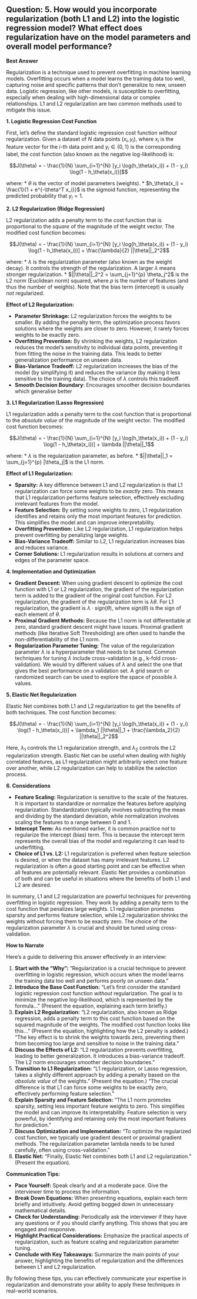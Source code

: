 ## Question: 5. How would you incorporate regularization (both L1 and L2) into the logistic regression model? What effect does regularization have on the model parameters and overall model performance?

**Best Answer**

Regularization is a technique used to prevent overfitting in machine learning models. Overfitting occurs when a model learns the training data too well, capturing noise and specific patterns that don't generalize to new, unseen data.  Logistic regression, like other models, is susceptible to overfitting, especially when dealing with high-dimensional data or complex relationships. L1 and L2 regularization are two common methods used to mitigate this issue.

**1. Logistic Regression Cost Function**

First, let's define the standard logistic regression cost function *without* regularization. Given a dataset of $N$ data points $(x_i, y_i)$, where $x_i$ is the feature vector for the $i$-th data point and $y_i \in \{0, 1\}$ is the corresponding label, the cost function (also known as the negative log-likelihood) is:

$$J(\theta) = - \frac{1}{N} \sum_{i=1}^{N} [y_i \log(h_\theta(x_i)) + (1 - y_i) \log(1 - h_\theta(x_i))]$$

where:
*   $\theta$ is the vector of model parameters (weights).
*   $h_\theta(x_i) = \frac{1}{1 + e^{-\theta^T x_i}}$ is the sigmoid function, representing the predicted probability that $y_i = 1$.

**2. L2 Regularization (Ridge Regression)**

L2 regularization adds a penalty term to the cost function that is proportional to the *square* of the magnitude of the weight vector.  The modified cost function becomes:

$$J(\theta) = - \frac{1}{N} \sum_{i=1}^{N} [y_i \log(h_\theta(x_i)) + (1 - y_i) \log(1 - h_\theta(x_i))] + \frac{\lambda}{2} ||\theta||_2^2$$

where:
*   $\lambda$ is the regularization parameter (also known as the weight decay).  It controls the strength of the regularization. A larger $\lambda$ means stronger regularization.
*   $||\theta||_2^2 = \sum_{j=1}^{p} \theta_j^2$ is the L2 norm (Euclidean norm) squared, where $p$ is the number of features (and thus the number of weights).  Note that the bias term (intercept) is usually *not* regularized.

**Effect of L2 Regularization:**

*   **Parameter Shrinkage:** L2 regularization forces the weights to be smaller. By adding the penalty term, the optimization process favors solutions where the weights are closer to zero. However, it rarely forces weights to be exactly zero.
*   **Overfitting Prevention:** By shrinking the weights, L2 regularization reduces the model's sensitivity to individual data points, preventing it from fitting the noise in the training data.  This leads to better generalization performance on unseen data.
*   **Bias-Variance Tradeoff:** L2 regularization increases the bias of the model (by simplifying it) and reduces the variance (by making it less sensitive to the training data).  The choice of $\lambda$ controls this tradeoff.
*   **Smooth Decision Boundary**: Encourages smoother decision boundaries which generalise better

**3. L1 Regularization (Lasso Regression)**

L1 regularization adds a penalty term to the cost function that is proportional to the *absolute value* of the magnitude of the weight vector.  The modified cost function becomes:

$$J(\theta) = - \frac{1}{N} \sum_{i=1}^{N} [y_i \log(h_\theta(x_i)) + (1 - y_i) \log(1 - h_\theta(x_i))] + \lambda ||\theta||_1$$

where:
*   $\lambda$ is the regularization parameter, as before.
*   $||\theta||_1 = \sum_{j=1}^{p} |\theta_j|$ is the L1 norm.

**Effect of L1 Regularization:**

*   **Sparsity:**  A key difference between L1 and L2 regularization is that L1 regularization can force some weights to be *exactly* zero.  This means that L1 regularization performs feature selection, effectively excluding irrelevant features from the model.
*   **Feature Selection:** By setting some weights to zero, L1 regularization identifies and retains only the most important features for prediction.  This simplifies the model and can improve interpretability.
*   **Overfitting Prevention:** Like L2 regularization, L1 regularization helps prevent overfitting by penalizing large weights.
*   **Bias-Variance Tradeoff:** Similar to L2, L1 regularization increases bias and reduces variance.
*   **Corner Solutions:** L1 regularization results in solutions at corners and edges of the parameter space.

**4. Implementation and Optimization**

*   **Gradient Descent:** When using gradient descent to optimize the cost function with L1 or L2 regularization, the gradient of the regularization term is added to the gradient of the original cost function.  For L2 regularization, the gradient of the regularization term is $\lambda \theta$.  For L1 regularization, the gradient is $\lambda \cdot sign(\theta)$, where $sign(\theta)$ is the sign of each element of $\theta$.
*   **Proximal Gradient Methods:**  Because the L1 norm is not differentiable at zero, standard gradient descent might have issues. Proximal gradient methods (like Iterative Soft Thresholding) are often used to handle the non-differentiability of the L1 norm.
*   **Regularization Parameter Tuning:** The value of the regularization parameter $\lambda$ is a hyperparameter that needs to be tuned.  Common techniques for tuning $\lambda$ include cross-validation (e.g., k-fold cross-validation).  We would try different values of $\lambda$ and select the one that gives the best performance on a validation set.  A grid search or randomized search can be used to explore the space of possible $\lambda$ values.

**5. Elastic Net Regularization**

Elastic Net combines both L1 and L2 regularization to get the benefits of both techniques. The cost function becomes:

$$J(\theta) = - \frac{1}{N} \sum_{i=1}^{N} [y_i \log(h_\theta(x_i)) + (1 - y_i) \log(1 - h_\theta(x_i))] + \lambda_1 ||\theta||_1 + \frac{\lambda_2}{2} ||\theta||_2^2$$

Here, $\lambda_1$ controls the L1 regularization strength, and $\lambda_2$ controls the L2 regularization strength.  Elastic Net can be useful when dealing with highly correlated features, as L1 regularization might arbitrarily select one feature over another, while L2 regularization can help to stabilize the selection process.

**6. Considerations**

*   **Feature Scaling:** Regularization is sensitive to the scale of the features. It is important to standardize or normalize the features before applying regularization.  Standardization typically involves subtracting the mean and dividing by the standard deviation, while normalization involves scaling the features to a range between 0 and 1.
*   **Intercept Term:**  As mentioned earlier, it is common practice *not* to regularize the intercept (bias) term. This is because the intercept term represents the overall bias of the model and regularizing it can lead to underfitting.
*   **Choice of L1 vs. L2:**  L1 regularization is preferred when feature selection is desired, or when the dataset has many irrelevant features.  L2 regularization is often a good starting point and can be effective when all features are potentially relevant. Elastic Net provides a combination of both and can be useful in situations where the benefits of both L1 and L2 are desired.

In summary, L1 and L2 regularization are powerful techniques for preventing overfitting in logistic regression. They work by adding a penalty term to the cost function that penalizes large weights. L1 regularization promotes sparsity and performs feature selection, while L2 regularization shrinks the weights without forcing them to be exactly zero. The choice of the regularization parameter $\lambda$ is crucial and should be tuned using cross-validation.

**How to Narrate**

Here’s a guide to delivering this answer effectively in an interview:

1.  **Start with the "Why":** "Regularization is a crucial technique to prevent overfitting in logistic regression, which occurs when the model learns the training data too well and performs poorly on unseen data."
2.  **Introduce the Base Cost Function:** "Let's first consider the standard logistic regression cost function *without* regularization. The goal is to minimize the negative log-likelihood, which is represented by the formula..." (Present the equation, explaining each term briefly.)
3.  **Explain L2 Regularization:** "L2 regularization, also known as Ridge regression, adds a penalty term to this cost function based on the squared magnitude of the weights. The modified cost function looks like this..." (Present the equation, highlighting how the L2 penalty is added.) "The key effect is to shrink the weights towards zero, preventing them from becoming too large and sensitive to noise in the training data."
4.  **Discuss the Effects of L2:** "L2 regularization prevents overfitting, leading to better generalization. It introduces a bias-variance tradeoff. The L2 norm encourages smoother decision boundaries."
5.  **Transition to L1 Regularization:** "L1 regularization, or Lasso regression, takes a slightly different approach by adding a penalty based on the *absolute value* of the weights." (Present the equation.) "The crucial difference is that L1 can force some weights to be exactly zero, effectively performing feature selection."
6.  **Explain Sparsity and Feature Selection:** "The L1 norm promotes sparsity, setting less important feature weights to zero. This simplifies the model and can improve its interpretability. Feature selection is very powerful, by identifying and retaining only the most important features for prediction."
7.  **Discuss Optimization and Implementation:** "To optimize the regularized cost function, we typically use gradient descent or proximal gradient methods. The regularization parameter lambda needs to be tuned carefully, often using cross-validation."
8.  **Elastic Net:** "Finally, Elastic Net combines both L1 and L2 regularization." (Present the equation).

**Communication Tips:**

*   **Pace Yourself:** Speak clearly and at a moderate pace. Give the interviewer time to process the information.
*   **Break Down Equations:** When presenting equations, explain each term briefly and intuitively. Avoid getting bogged down in unnecessary mathematical details.
*   **Check for Understanding:** Periodically ask the interviewer if they have any questions or if you should clarify anything. This shows that you are engaged and responsive.
*   **Highlight Practical Considerations:** Emphasize the practical aspects of regularization, such as feature scaling and regularization parameter tuning.
*   **Conclude with Key Takeaways:** Summarize the main points of your answer, highlighting the benefits of regularization and the differences between L1 and L2 regularization.

By following these tips, you can effectively communicate your expertise in regularization and demonstrate your ability to apply these techniques in real-world scenarios.
